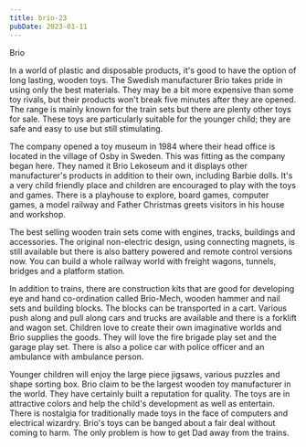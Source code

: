 ```yaml
---
title: brio-23
pubDate: 2023-01-11
---
```


Brio

In a world of plastic and disposable products, it's good to have the option of long lasting, wooden toys. The Swedish manufacturer Brio takes pride in using only the best materials. They may be a bit more expensive than some toy rivals, but their products won't break five minutes after they are opened. The range is mainly known for the train sets but there are plenty other toys for sale. These toys are particularly suitable for the younger child; they are safe and easy to use but still stimulating.

The company opened a toy museum in 1984 where their head office is located in the village of Osby in Sweden. This was fitting as the company began here. They named it Brio Lekoseum and it displays other manufacturer's products in addition to their own, including Barbie dolls. It's a very child friendly place and children are encouraged to play with the toys and games. There is a playhouse to explore, board games, computer games, a model railway and Father Christmas greets visitors in his house and workshop.

The best selling wooden train sets come with engines, tracks, buildings and accessories. The original non-electric design, using connecting magnets, is still available but there is also battery powered and remote control versions now. You can build a whole railway world with freight wagons, tunnels, bridges and a platform station.

In addition to trains, there are construction kits that are good for developing eye and hand co-ordination called Brio-Mech, wooden hammer and nail sets and building blocks. The blocks can be transported in a cart. Various push along and pull along cars and trucks are available and there is a forklift and wagon set. Children love to create their own imaginative worlds and Brio supplies the goods. They will love the fire brigade play set and the garage play set. There is also a police car with police officer and an ambulance with ambulance person.

Younger children will enjoy the large piece jigsaws, various puzzles and shape sorting box. Brio claim to be the largest wooden toy manufacturer in the world. They have certainly built a reputation for quality. The toys are in attractive colors and help the child's development as well as entertain. There is nostalgia for traditionally made toys in the face of computers and electrical wizardry. Brio's toys can be banged about a fair deal without coming to harm. The only problem is how to get Dad away from the trains.
